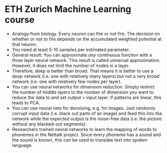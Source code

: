 # ETH Zurich Machine Learning course

* Analogy from biology. Every neuron can fire or not fire. The decision on 
  whether or not to fire depends on the accumulated weighted potential at 
  that neuron.
* You need at least 5-10 samples per estimated parameter.
* General result: You can approximate *any* continuous function with a three 
  layer neural network. This result is called universal approximation. However, 
  it does not limit the number of nodes in a layer.
* Therefore, deep is better than broad. That means it is better to use a *deep* 
  network (i.e. one with relatively many layers) but not a very *broad* 
  network (i.e. one with relatively few nodes per layer).
* You can use neural networks for dimension reduction. Simply restrict the 
  number of middle layers to the number of dimension you want to reduce the
  data to and set output = input layer. If patterns are linear, this leads to 
  PCA.
* You can use neural nets for denoising, e.g. for images. Just randomly corrupt
  input data (i.e. black out parts of an image) and feed this into the network
  while the expected output is the noise-free data (i.e. the picture without
  any blacked-out segments).
* Researchers trained neural networks to learn the mapping of words to phonemes
  in the Nettalk project. Since every phoneme has a sound and the sound is 
  known, this can be used to translate text into spoken language. 
